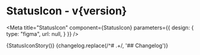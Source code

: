 


<h1>StatusIcon<span className="text-lg font-normal"> - v{version}</span></h1>

<Meta title="StatusIcon" component={StatusIcon} parameters={{
    design: {
      type: "figma",
      url: null,
    }
  }} />

<Canvas withSource="none">
  <Story name="StatusIcon">
    {StatusIconStory()}
  </Story>
</Canvas>

<ArgsTable />

<Description>
  {changelog.replace(/^# .+/, '## Changelog')}
</Description>

